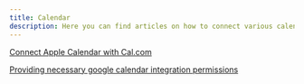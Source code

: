 ```yaml
---
title: Calendar
description: Here you can find articles on how to connect various calendars to your Cal.com account. 
---
```


[Connect Apple Calendar with Cal.com](https://intercom.help/cal-dot-com/en/articles/9929520-connect-apple-calendar-with-cal-com)

[Providing necessary google calendar integration permissions](https://intercom.help/cal-dot-com/en/articles/9929516-providing-necessary-google-calendar-integration-permissions)